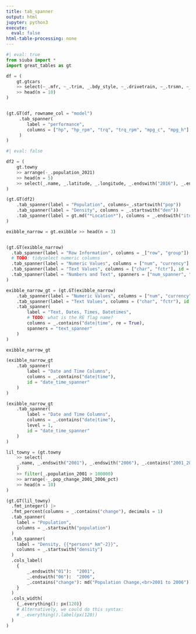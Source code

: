 ```yaml
---
title: tab_spanner
output: html
jupyter: python3
execute:
  eval: false
html-table-processing: none
---
```


```python
#| eval: true
from siuba import *
import great_tables as gt

```

```python
df = (
    gt.gtcars
    >> select(~_.mfr, ~_.trim, _.bdy_style, ~_.drivetrain, ~_.trsmn, ~_.ctry_origin)
    >> head(n = 10)
)


(gt.GT(df, rowname_col = "model")
     .tab_spanner(
        label = "performance",
        columns = ["hp", "hp_rpm", "trq", "trq_rpm", "mpg_c", "mpg_h"]
     )
)
```


```python
#| eval: false

df2 = (
    gt.towny
    >> arrange(-_.population_2021)
    >> head(n = 5)
    >> select(_.name, _.latitude, _.longitude, _.endswith("2016"), _.endswith("2021"))
)

(gt.GT(df2)
    .tab_spanner(label = "Population", columns=_.startswith("pop"))
    .tab_spanner(label = "Density", columns = _.startswith("den"))
    .tab_spanner(label = gt.md("*Location*"), columns = _.endswith("itude"), id="loc")
)
```


```python
exibble_narrow = gt.exibble >> head(n = 3)


(gt.GT(exibble_narrow)
  .tab_spanner(label = "Row Information", columns = _["row", "group"])
  # TODO: tidyselect numeric columns
  .tab_spanner(label = "Numeric Values", columns = ["num", "currency"], id = "num_spanner")
  .tab_spanner(label = "Text Values", columns = ["char", "fctr"], id = "text_spanner")
  .tab_spanner(label = "Numbers and Text", spanners = ["num_spanner", "text_spanner"])
)
```



```python
exibble_narrow_gt = (gt.GT(exibble_narrow)
    .tab_spanner(label = "Numeric Values", columns = ["num", "currency"], id = "num_spanner")
    .tab_spanner(label = "Text Values", columns = ("char", "fctr"), id = "text_spanner")
    .tab_spanner(
        label = "Text, Dates, Times, Datetimes",
        # TODO: what is the RE flag name?
        columns = _.contains("date|time", re = True),
        spanners = "text_spanner"
    )
)

exibble_narrow_gt
```



```python
(exibble_narrow_gt
    .tab_spanner(
        label = "Date and Time Columns",
        columns = _.contains("date|time"),
        id = "date_time_spanner"
    )
)
```


```python
(exibble_narrow_gt
    .tab_spanner(
        label = "Date and Time Columns",
        columns = _.contains("date|time"),
        level = 1,
        id = "date_time_spanner"
    )
)
```

```python
lil_towny = (gt.towny
    >> select(
    _.name, _.endswith("2001"), _.endswith("2006"), _.contains("2001_2006")
    )
    >> filter(_.population_2001 > 100000)
    >> arrange(-_.pop_change_2001_2006_pct)
    >> head(n = 10)
)

(gt.GT(lil_towny)
  .fmt_integer() |>
  .fmt_percent(columns = _.contains("change"), decimals = 1)
  .tab_spanner(
    label = "Population",
    columns = _.startswith("population")
  )
  .tab_spanner(
    label = "Density, {{*persons* km^-2}}",
    columns = _.startswith("density")
  )
  .cols_label(
    {
        _.endswith("01"):  "2001",
        _.endswith("06"):  "2006",
        _.contains("change"): md("Population Change,<br>2001 to 2006")
    }
  )
  .cols_width(
    {_.everything(): px(120)}
    # Alternatively, we could do this syntax:
    # _.everything().label(px(120))
  )
)


```

